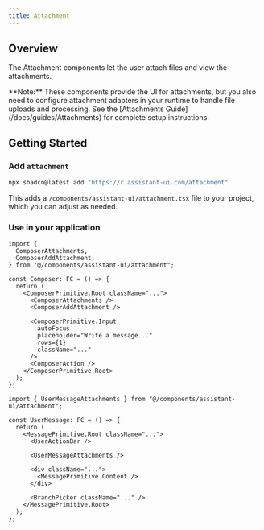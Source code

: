 ```yaml
---
title: Attachment
---
```



## Overview

The Attachment components let the user attach files and view the attachments.

<AttachmentSample />

<Callout type="info">
**Note:** These components provide the UI for attachments, but you also need to configure attachment adapters in your runtime to handle file uploads and processing. See the [Attachments Guide](/docs/guides/Attachments) for complete setup instructions.
</Callout>

## Getting Started

<Steps>
  <Step>

### Add `attachment`

```sh
npx shadcn@latest add "https://r.assistant-ui.com/attachment"
```

This adds a `/components/assistant-ui/attachment.tsx` file to your project, which you can adjust as needed.

  </Step>
  <Step>

### Use in your application

```tsx title="/components/assistant-ui/thread.tsx" {1-4,9-10}
import {
  ComposerAttachments,
  ComposerAddAttachment,
} from "@/components/assistant-ui/attachment";

const Composer: FC = () => {
  return (
    <ComposerPrimitive.Root className="...">
      <ComposerAttachments />
      <ComposerAddAttachment />

      <ComposerPrimitive.Input
        autoFocus
        placeholder="Write a message..."
        rows={1}
        className="..."
      />
      <ComposerAction />
    </ComposerPrimitive.Root>
  );
};
```

```tsx title="/components/assistant-ui/thread.tsx" {1,8}
import { UserMessageAttachments } from "@/components/assistant-ui/attachment";

const UserMessage: FC = () => {
  return (
    <MessagePrimitive.Root className="...">
      <UserActionBar />

      <UserMessageAttachments />

      <div className="...">
        <MessagePrimitive.Content />
      </div>

      <BranchPicker className="..." />
    </MessagePrimitive.Root>
  );
};
```

  </Step>
</Steps>
